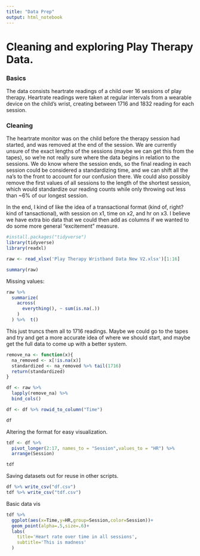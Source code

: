 ```yaml
---
title: "Data Prep"
output: html_notebook
---
```



# Cleaning and exploring Play Therapy Data.

### Basics

The data consists heartrate readings of a child over 16 sessions of play therapy. Heartrate readings were taken at regular intervals from a wearable device on the child's wrist, creating between 1716 and 1832 reading for each session. 

### Cleaning

The heartrate monitor was on the child before the therapy session had started, and was removed at the end of the session. We are currently unsure of the exact lengths of the sessions (maybe we can get this from the tapes), so we're not really sure where the data begins in relation to the sessions. We do know where the session ends, so the final reading in each session could be considered a standardizing time, and we can shift all the na's to the front to account for our confusion there. We could also possibly remove the first values of all sessions to the length of the shortest session, which would standardize our reading counts while only throwing out less than ~6% of our longest session. 

In the end, I kind of like the idea of a transactional format (kind of, right? kind of tansactional), with session on x1, time on x2, and hr on x3. I believe we have extra bio data that we could then add as columns if we wanted to do some more general "excitement" measure. 


```r
#install.packages("tidyverse")
library(tidyverse)
library(readxl)

raw <- read_xlsx('Play Therapy Wristband Data New V2.xlsx')[1:16]
```


```r
summary(raw)
```

Missing values:
```r
raw %>% 
  summarize(
    across(
      everything(), ~ sum(is.na(.))
    )
  ) %>%  t()
```

This just truncs them all to 1716 readings. Maybe we could go to the tapes and try and get a more accurate idea of where we should start, and maybe get the full data to come up with a better system.

```r
remove_na <- function(x){
  na_removed <- x[!is.na(x)]
  standardized <- na_removed %>% tail(1716)
  return(standardized)
}

df <- raw %>%
  lapply(remove_na) %>% 
  bind_cols()

df <- df %>% rowid_to_column("Time")

df
```
Altering the format for easy visualization.
```r
tdf <- df %>% 
  pivot_longer(2:17, names_to = "Session",values_to = "HR") %>% 
  arrange(Session)

tdf
```
Saving datasets out for reuse in other scripts.
```r
df %>% write_csv("df.csv")
tdf %>% write_csv("tdf.csv")
```



Basic data vis
```r
tdf %>%
  ggplot(aes(x=Time,y=HR,group=Session,color=Session))+
  geom_point(alpha=.5,size=.6)+
  labs(
    title='Heart rate over time in all sessions',
    subtitle='This is madness'
  )
```


